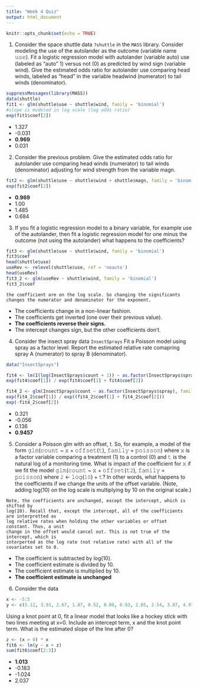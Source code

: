```yaml
---
title: "Week 4 Quiz"
output: html_document
---
```


```r
knitr::opts_chunk$set(echo = TRUE)
```

1. Consider the space shuttle data `?shuttle` in the `MASS` library.  Consider modeling the use of the autolander as the outcome (variable name 𝚞𝚜𝚎). Fit a logistic regression model with autolander (variable auto) use (labeled as "auto" 1) versus not (0) as predicted by wind sign (variable wind). Give the estimated odds ratio for autolander use comparing head winds, labeled as "head" in the variable headwind (numerator) to tail winds (denominator).

```r
suppressMessages(library(MASS))
data(shuttle)
fit1 <- glm(shuttle$use ~ shuttle$wind, family = 'binomial')
#slope is modeled in log scale (log odds ratio)
exp(fit1$coef[2])
```


  - 1.327
  - -0.031
  - **0.969**
  - 0.031

2. Consider the previous problem. Give the estimated odds ratio for autolander use comparing head winds (numerator) to tail winds (denominator) adjusting for wind strength from the variable magn.

```r
fit2 <- glm(shuttle$use ~ shuttle$wind + shuttle$magn, family = 'binomial')
exp(fit2$coef[2])
```

  - **0.969**
  - 1.00
  - 1.485
  - 0.684

3. If you fit a logistic regression model to a binary variable, for example use of the autolander, then fit a logistic regression model for one minus the outcome (not using the autolander) what happens to the coefficients?

```r
fit3 <- glm(shuttle$use ~ shuttle$wind, family = 'binomial')
fit3$coef
head(shuttle$use)
useRev <- relevel(shuttle$use, ref = 'noauto')
head(useRev)
fit3_2 <- glm(useRev ~ shuttle$wind, family = 'binomial')
fit3_2$coef
```
```
the coefficient are on the log scale. So changing the significants changes the numerator and denominator for the exponent.
```

  - The coefficients change in a non-linear fashion.
  - The coefficients get inverted (one over their previous value).
  - **The coefficients reverse their signs.**
  - The intercept changes sign, but the other coefficients don't.

4. Consider the insect spray data `InsectSprays` Fit a Poisson model using spray as a factor level. Report the estimated relative rate comapring spray A (numerator) to spray B (denominator).

```r
data("InsectSprays")

fit4 <- lm(I(log(InsectSprays$count + 1)) ~ as.factor(InsectSprays$spray))
exp(fit4$coef[1]) / exp(fit4$coef[1] + fit4$coef[2])

fit4_2 <- glm(InsectSprays$count ~ as.factor(InsectSprays$spray), family = 'poisson')
exp(fit4_2$coef[1]) / exp((fit4_2$coef[1] + fit4_2$coef[2]))
exp(-fit4_2$coef[2])
```

  - 0.321
  - -0.056
  - 0.136
  - **0.9457**

5. Consider a Poisson glm with an offset, t. So, for example, a model of the form 𝚐𝚕𝚖(𝚌𝚘𝚞𝚗𝚝 ~ 𝚡 + 𝚘𝚏𝚏𝚜𝚎𝚝(𝚝), 𝚏𝚊𝚖𝚒𝚕𝚢 = 𝚙𝚘𝚒𝚜𝚜𝚘𝚗) where 𝚡 is a factor variable comparing a treatment (1) to a control (0) and 𝚝 is the natural log of a monitoring time. What is impact of the coefficient for 𝚡 if we fit the model 𝚐𝚕𝚖(𝚌𝚘𝚞𝚗𝚝 ~ 𝚡 + 𝚘𝚏𝚏𝚜𝚎𝚝(𝚝𝟸), 𝚏𝚊𝚖𝚒𝚕𝚢 = 𝚙𝚘𝚒𝚜𝚜𝚘𝚗) where 𝟸 <- 𝚕𝚘𝚐(𝟷𝟶) + 𝚝? In other words, what happens to the coefficients if we change the units of the offset variable. (Note, adding log(10) on the log scale is multiplying by 10 on the original scale.)

```
Note, the coefficients are unchanged, except the intercept, which is shifted by
log(10). Recall that, except the intercept, all of the coefficients are interpretted as
log relative rates when holding the other variables or offset constant. Thus, a unit
change in the offset would cancel out. This is not true of the intercept, which is
interperted as the log rate (not relative rate) with all of the covariates set to 0.
```

  - The coefficient is subtracted by log(10).
  - The coefficient estimate is divided by 10.
  - The coefficient estimate is multiplied by 10.
  - **The coefficient estimate is unchanged**

6. Consider the data

```r
x <- -5:5
y <- c(5.12, 3.93, 2.67, 1.87, 0.52, 0.08, 0.93, 2.05, 2.54, 3.87, 4.97)
```

Using a knot point at 0, fit a linear model that looks like a hockey stick with two lines meeting at x=0. Include an intercept term, x and the knot point term. What is the estimated slope of the line after 0?

```r
z <- (x > 0) * x
fit6 <- lm(y ~ x + z)
sum(fit6$coef[2:3])
```

  - **1.013**
  - -0.183
  - -1.024
  - 2.037